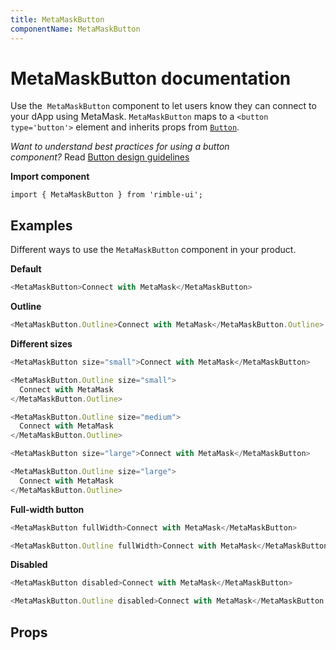 ```yaml
---
title: MetaMaskButton
componentName: MetaMaskButton
---
```



# MetaMaskButton documentation

Use the  `MetaMaskButton` component to let users know they can connect to your dApp using MetaMask. `MetaMaskButton` maps to a `<button type='button'>` element and inherits props from [`Button`](/components/rimble-ui/Button).

*Want to understand best practices for using a button component?* Read [Button design guidelines](/components/rimble-ui/Button#design-guidelines)

**Import component**

```
import { MetaMaskButton } from 'rimble-ui';
```

## Examples

Different ways to use the `MetaMaskButton` component in your product.

**Default**

```js is=react-live
<MetaMaskButton>Connect with MetaMask</MetaMaskButton>
```

**Outline**

```js is=react-live
<MetaMaskButton.Outline>Connect with MetaMask</MetaMaskButton.Outline>
```

**Different sizes**

```js is=react-live
<MetaMaskButton size="small">Connect with MetaMask</MetaMaskButton>
```

```js is=react-live
<MetaMaskButton.Outline size="small">
  Connect with MetaMask
</MetaMaskButton.Outline>
```

```js is=react-live
<MetaMaskButton.Outline size="medium">
  Connect with MetaMask
</MetaMaskButton.Outline>
```

```js is=react-live
<MetaMaskButton size="large">Connect with MetaMask</MetaMaskButton>
```

```js is=react-live
<MetaMaskButton.Outline size="large">
  Connect with MetaMask
</MetaMaskButton.Outline>
```

**Full-width button**

```js is=react-live
<MetaMaskButton fullWidth>Connect with MetaMask</MetaMaskButton>
```

```js is=react-live
<MetaMaskButton.Outline fullWidth>Connect with MetaMask</MetaMaskButton.Outline>
```

**Disabled**

```js is=react-live
<MetaMaskButton disabled>Connect with MetaMask</MetaMaskButton>
```

```js is=react-live
<MetaMaskButton.Outline disabled>Connect with MetaMask</MetaMaskButton.Outline>
```

## Props

<PropsTable propMetaData={props.propMetaData} />
